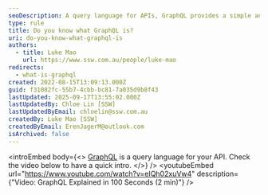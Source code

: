 ```yaml
---
seoDescription: A query language for APIs, GraphQL provides a simple and intuitive way to manage complex data relationships.
type: rule
title: Do you know what GraphQL is?
uri: do-you-know-what-graphql-is
authors:
  - title: Luke Mao
    url: https://www.ssw.com.au/people/luke-mao
redirects:
  - what-is-graphql
created: 2022-08-15T13:09:13.000Z
guid: f31082fc-55b7-4cbb-bc81-7a035d9b8f43
lastUpdated: 2025-09-17T13:55:02.000Z
lastUpdatedBy: Chloe Lin [SSW]
lastUpdatedByEmail: chloelin@ssw.com.au
createdBy: Luke Mao [SSW]
createdByEmail: ErenJagerM@outlook.com
isArchived: false
---
```


<introEmbed
  body={<>
[GraphQL](https://graphql.org/) is a query language for your API. Check the video below to have a quick intro.
  </>}
/>
<youtubeEmbed url="https://www.youtube.com/watch?v=eIQh02xuVw4" description={"Video: GraphQL Explained in 100 Seconds (2 min)"} />
